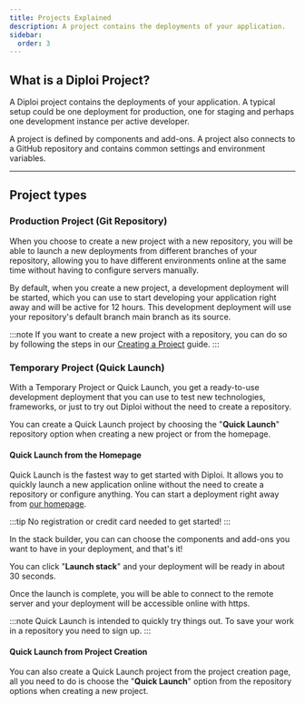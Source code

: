 ```yaml
---
title: Projects Explained
description: A project contains the deployments of your application.
sidebar:
  order: 3
---
```



## What is a Diploi Project?

A Diploi project contains the deployments of your application. A typical setup could be one deployment for production, one for staging and perhaps one development instance per active developer.

A project is defined by components and add-ons. A project also connects to a GitHub repository and contains common settings and environment variables.

***

## Project types

### Production Project (Git Repository)

When you choose to create a new project with a new repository, you will be able to launch a new deployments from different branches of your repository, allowing you to have different environments online at the same time without having to configure servers manually.

<ImageToPNG src={CreateDeploymentRepository} alt="Selecting a branch to launch a new deployment"/>

By default, when you create a new project, a development deployment will be started, which you can use to start developing your application right away and will be active for 12 hours. This development deployment will use your repository's default branch main branch as its source.

:::note
If you want to create a new project with a repository, you can do so by following the steps in our [Creating a Project](/deploying/creating-a-project) guide.
:::

### Temporary Project (Quick Launch)

With a Temporary Project or Quick Launch, you get a ready-to-use development deployment that you can use to test new technologies, frameworks, or just to try out Diploi without the need to create a repository.

You can create a Quick Launch project by choosing the "**Quick Launch**" repository option when creating a new project or from the homepage. 

#### Quick Launch from the Homepage

Quick Launch is the fastest way to get started with Diploi. It allows you to quickly launch a new application online without the need to create a repository or configure anything. You can start a deployment right away from <a href="https://diploi.com/#StackBuilder" target="_blank">our homepage</a>.

:::tip
No registration or credit card needed to get started!
:::

<ImageToPNG src={QuickStartBuilder} alt="Quick launch builder"/>

In the stack builder, you can can choose the components and add-ons you want to have in your deployment, and that's it!

You can click "**Launch stack**" and your deployment will be ready in about 30 seconds.

<ImageToPNG src={QuickLaunchLoading} alt="Quick launch loading"/>

Once the launch is complete, you will be able to connect to the remote server and your deployment will be accessible online with https.

<ImageToPNG src={QuickLaunchHome} alt="Quick launch home"/>

:::note
Quick Launch is intended to quickly try things out. To save your work in a repository you need to sign up.
:::

#### Quick Launch from Project Creation

You can also create a Quick Launch project from the project creation page, all you need to do is choose the "**Quick Launch**" option from the repository options when creating a new project.

<ImageToPNG src={CreateProjectRepo} alt="Create Quick Launch Project"/>

<ContactInfo/>